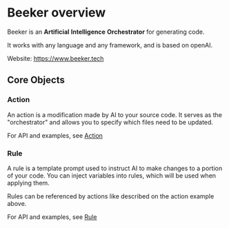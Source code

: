 # Beeker overview

Beeker is an **Artificial** **Intelligence** **Orchestrator** for generating code.

It works with any language and any framework, and is based on openAI.

Website: https://www.beeker.tech

## Core Objects

### Action

An action is a modification made by AI to your source code. It serves as the "orchestrator" and allows you to specify which files need to be updated.

For API and examples, see [Action](/API/action)

### Rule

A rule is a template prompt used to instruct AI to make changes to a portion of your code.
You can inject variables into rules, which will be used when applying them.

Rules can be referenced by actions like described on the action example above.

For API and examples, see [Rule](/API/rule)
